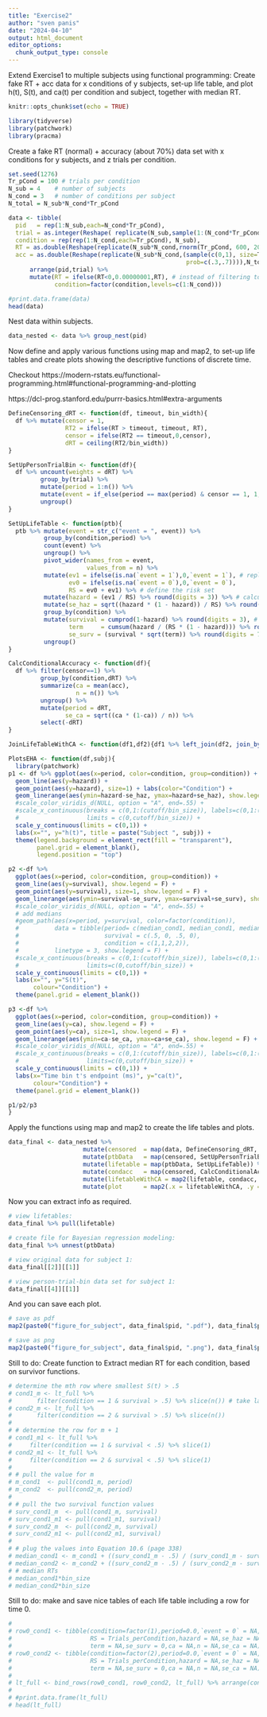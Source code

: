 ```yaml
---
title: "Exercise2"
author: "sven panis"
date: "2024-04-10"
output: html_document
editor_options: 
  chunk_output_type: console
---
```

Extend Exercise1 to multiple subjects using functional programming:
Create fake RT + acc data for x conditions of y subjects, set-up life table, 
and plot h(t), S(t), and ca(t) per condition and subject, together with median RT.

```r
knitr::opts_chunk$set(echo = TRUE)
```

```r
library(tidyverse)
library(patchwork)
library(pracma) 
```

Create a fake RT (normal) + accuracy (about 70%) data set with x conditions for y subjects, and z trials per condition.

```r
set.seed(1276)
Tr_pCond = 100 # trials per condition
N_sub = 4    # number of subjects
N_cond = 3   # number of conditions per subject
N_total = N_sub*N_cond*Tr_pCond

data <- tibble(
  pid   = rep(1:N_sub,each=N_cond*Tr_pCond),
  trial = as.integer(Reshape( replicate(N_sub,sample(1:(N_cond*Tr_pCond))),N_total,1)),
  condition = rep(rep(1:N_cond,each=Tr_pCond), N_sub),
  RT = as.double(Reshape(replicate(N_sub*N_cond,rnorm(Tr_pCond, 600, 200)),N_total,1)),
  acc = as.double(Reshape(replicate(N_sub*N_cond,(sample(c(0,1), size=Tr_pCond,replace=T,            
                                                  prob=c(.3,.7)))),N_total,1))) %>%
      arrange(pid,trial) %>%
      mutate(RT = ifelse(RT<0,0.00000001,RT), # instead of filtering to keep all rows
             condition=factor(condition,levels=c(1:N_cond)))

#print.data.frame(data)
head(data)
```

Nest data within subjects.

```r
data_nested <- data %>% group_nest(pid)
```

Now define and apply various functions using map and map2, to set-up life tables and create plots showing the descriptive functions of discrete time.

Checkout 
https://modern-rstats.eu/functional-programming.html#functional-programming-and-plotting

https://dcl-prog.stanford.edu/purrr-basics.html#extra-arguments


```r
DefineCensoring_dRT <- function(df, timeout, bin_width){
  df %>% mutate(censor = 1,
                RT2 = ifelse(RT > timeout, timeout, RT),
                censor = ifelse(RT2 == timeout,0,censor),
                dRT = ceiling(RT2/bin_width))
}
```

```r
SetUpPersonTrialBin <- function(df){
  df %>% uncount(weights = dRT) %>% 
         group_by(trial) %>% 
         mutate(period = 1:n()) %>% 
         mutate(event = if_else(period == max(period) & censor == 1, 1, 0)) %>% 
         ungroup()
}
```

```r
SetUpLifeTable <- function(ptb){
  ptb %>% mutate(event = str_c("event = ", event)) %>%
          group_by(condition,period) %>% 
          count(event) %>% 
          ungroup() %>% 
          pivot_wider(names_from = event,
                      values_from = n) %>% 
          mutate(ev1 = ifelse(is.na(`event = 1`),0,`event = 1`), # replace NA with 0
                 ev0 = ifelse(is.na(`event = 0`),0,`event = 0`),
                 RS = ev0 + ev1) %>% # define the risk set
          mutate(hazard = (ev1 / RS) %>% round(digits = 3)) %>% # calculate hazard estimate
          mutate(se_haz = sqrt((hazard * (1 - hazard)) / RS) %>% round(digits=3)) %>% # se hazard
          group_by(condition) %>%
          mutate(survival = cumprod(1-hazard) %>% round(digits = 3), # calculate survival estimate
                 term     = cumsum(hazard / (RS * (1 - hazard))) %>% round(digits = 6), 
                 se_surv = (survival * sqrt(term)) %>% round(digits = 7)) %>% # Greenwood's (1926) approximation
          ungroup()
}
```

```r
CalcConditionalAccuracy <- function(df){
  df %>% filter(censor==1) %>%
         group_by(condition,dRT) %>%
         summarize(ca = mean(acc),
                   n = n()) %>%
         ungroup() %>%
         mutate(period = dRT,
                se_ca = sqrt((ca * (1-ca)) / n)) %>%
         select(-dRT)
}
```

```r
JoinLifeTableWithCA <- function(df1,df2){df1 %>% left_join(df2, join_by(condition,period))}
```

```r
PlotsEHA <- function(df,subj){
  library(patchwork)
p1 <- df %>% ggplot(aes(x=period, color=condition, group=condition)) +
  geom_line(aes(y=hazard)) +
  geom_point(aes(y=hazard), size=1) + labs(color="Condition") +
  geom_linerange(aes(ymin=hazard-se_haz, ymax=hazard+se_haz), show.legend = F) +
  #scale_color_viridis_d(NULL, option = "A", end=.55) +
  #scale_x_continuous(breaks = c(0,1:(cutoff/bin_size)), labels=c(0,1:(cutoff/bin_size)*bin_size),
  #                   limits = c(0,cutoff/bin_size)) +
  scale_y_continuous(limits = c(0,1)) +
  labs(x="", y="h(t)", title = paste("Subject ", subj)) +
  theme(legend.background = element_rect(fill = "transparent"),
        panel.grid = element_blank(),
        legend.position = "top")

p2 <-df %>%
  ggplot(aes(x=period, color=condition, group=condition)) +
  geom_line(aes(y=survival), show.legend = F) +
  geom_point(aes(y=survival), size=1, show.legend = F) +
  geom_linerange(aes(ymin=survival-se_surv, ymax=survival+se_surv), show.legend = F) +
  #scale_color_viridis_d(NULL, option = "A", end=.55) +
  # add medians
  #geom_path(aes(x=period, y=survival, color=factor(condition)),
  #          data = tibble(period= c(median_cond1, median_cond1, median_cond2, median_cond2),
  #                        survival = c(.5, 0, .5, 0),
  #                        condition = c(1,1,2,2)), 
  #          linetype = 3, show.legend = F) +
  #scale_x_continuous(breaks = c(0,1:(cutoff/bin_size)), labels=c(0,1:(cutoff/bin_size)*bin_size),
  #                   limits=c(0,cutoff/bin_size)) +
  scale_y_continuous(limits = c(0,1)) +
  labs(x="", y="S(t)",
       colour="Condition") +
  theme(panel.grid = element_blank())

p3 <-df %>%
  ggplot(aes(x=period, color=condition, group=condition)) +
  geom_line(aes(y=ca), show.legend = F) +
  geom_point(aes(y=ca), size=1, show.legend = F) +
  geom_linerange(aes(ymin=ca-se_ca, ymax=ca+se_ca), show.legend = F) +
  #scale_color_viridis_d(NULL, option = "A", end=.55) +
  #scale_x_continuous(breaks = c(0,1:(cutoff/bin_size)), labels=c(0,1:(cutoff/bin_size)*bin_size),
  #                   limits=c(0,cutoff/bin_size)) +
  scale_y_continuous(limits = c(0,1)) +
  labs(x="Time bin t's endpoint (ms)", y="ca(t)",
       colour="Condition") +
  theme(panel.grid = element_blank())

p1/p2/p3
}
```

Apply the functions using map and map2 to create the life tables and plots.

```r
data_final <- data_nested %>% 
                     mutate(censored  = map(data, DefineCensoring_dRT, 800, 100)) %>%             # user input: censoring time, and bin width
                     mutate(ptbData   = map(censored, SetUpPersonTrialBin)) %>%                   # create person-trial-bin dataset
                     mutate(lifetable = map(ptbData, SetUpLifeTable)) %>%                         # create life tables without ca
                     mutate(condacc   = map(censored, CalcConditionalAccuracy)) %>%               # calculate ca
                     mutate(lifetableWithCA = map2(lifetable, condacc, JoinLifeTableWithCA)) %>%  # create life tables with ca
                     mutate(plot      = map2(.x = lifetableWithCA, .y = pid, PlotsEHA))           # create plots of info in life tables
```

Now you can extract info as required.

```r
# view lifetables:
data_final %>% pull(lifetable)

# create file for Bayesian regression modeling:
data_final %>% unnest(ptbData)

# view original data for subject 1:
data_final[[2]][[1]]

# view person-trial-bin data set for subject 1:
data_final[[4]][[1]] 
```

And you can save each plot.

```r
# save as pdf
map2(paste0("figure_for_subject", data_final$pid, ".pdf"), data_final$plot, ggsave)

# save as png
map2(paste0("figure_for_subject", data_final$pid, ".png"), data_final$plot, ggsave, width = 8, height = 5, dpi = 600)
```






Still to do: Create function to Extract median RT for each condition, based on survivor functions.

```r
# determine the mth row where smallest S(t) > .5
# cond1_m <- lt_full %>% 
#       filter(condition == 1 & survival > .5) %>% slice(n()) # take last row
# cond2_m <- lt_full %>% 
#       filter(condition == 2 & survival > .5) %>% slice(n()) 
# 
# # determine the row for m + 1
# cond1_m1 <- lt_full %>% 
#     filter(condition == 1 & survival < .5) %>% slice(1)
# cond2_m1 <- lt_full %>% 
#     filter(condition == 2 & survival < .5) %>% slice(1)
# 
# # pull the value for m
# m_cond1  <- pull(cond1_m, period)
# m_cond2  <- pull(cond2_m, period)
# 
# # pull the two survival function values
# surv_cond1_m  <- pull(cond1_m, survival)
# surv_cond1_m1 <- pull(cond1_m1, survival)
# surv_cond2_m  <- pull(cond2_m, survival)
# surv_cond2_m1 <- pull(cond2_m1, survival)
# 
# # plug the values into Equation 10.6 (page 338)
# median_cond1 <- m_cond1 + ((surv_cond1_m - .5) / (surv_cond1_m - surv_cond1_m1)) * ((m_cond1 + 1) - m_cond1) 
# median_cond2 <- m_cond2 + ((surv_cond2_m - .5) / (surv_cond2_m - surv_cond2_m1)) * ((m_cond2 + 1) - m_cond2) 
# # median RTs
# median_cond1*bin_size
# median_cond2*bin_size
```

Still to do: make and save nice tables of each life table including a row for time 0.

```r
# 
# row0_cond1 <- tibble(condition=factor(1),period=0.0,`event = 0` = NA,`event = 1` =NA, ev1 = NA,ev0 = NA,
#                      RS = Trials_perCondition,hazard = NA,se_haz = NA,survival = 1,
#                      term = NA,se_surv = 0,ca = NA,n = NA,se_ca = NA)
# row0_cond2 <- tibble(condition=factor(2),period=0.0,`event = 0` = NA,`event = 1` = NA,ev1 = NA,ev0 = NA,
#                      RS = Trials_perCondition,hazard = NA,se_haz = NA,survival = 1,
#                      term = NA,se_surv = 0,ca = NA,n = NA,se_ca = NA)
#                    
# lt_full <- bind_rows(row0_cond1, row0_cond2, lt_full) %>% arrange(condition, period)
#   
# #print.data.frame(lt_full)
# head(lt_full)
```
